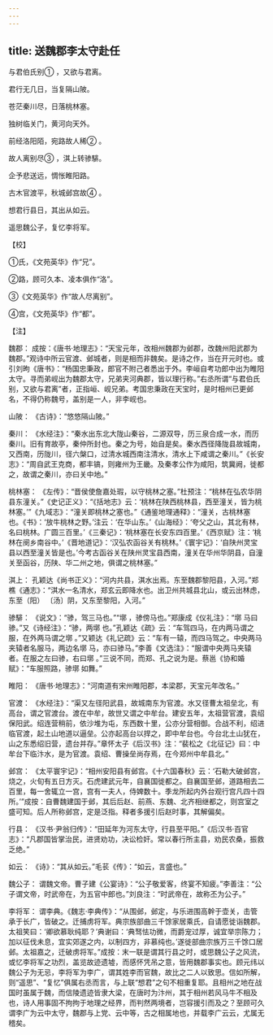 ```yaml
---
---
---
```

title: 送魏郡李太守赴任
---




与君伯氏别① ，又欲与君离。

君行无几日，当复隔山陂。

苍茫秦川尽，日落桃林塞。

独树临关门，黄河向天外。

前经洛阳陌，宛路故人稀② 。

故人离别尽③ ，淇上转骖騑。

企予悲送远，惆怅睢阳路。

古木官渡平，秋城邺宫故④ 。

想君行县日，其出从如云。

遥思魏公子，复忆李将军。

【校】

①氏，《文苑英华》作“兄”。

②路，顾可久本、凌本俱作“洛”。

③《文苑英华》作“故人尽离别”。

④宫，《文苑英华》作“都”。

【注】

魏郡： 成按：《唐书·地理志》：“天宝元年，改相州魏郡为邺郡，改魏州阳武郡为魏郡。”观诗中所云官渡、邺城者，则是相而非魏矣。是诗之作，当在开元时也。或引刘昫《唐书》：“杨国忠秉政，郎官不附己者悉出于外。李峘自考功郎中出为睢阳太守。寻而弟岘出为魏郡太守，兄弟夹河典郡，皆以理行称。”右丞所谓“与君伯氏别，又欲与君离”者，正指峘、岘兄弟。考国忠秉政在天宝时，是时相州已更邺名，不得仍称魏号，盖别是一人，非李岘也。

山陂： 《古诗》：“悠悠隔山陂。”

秦川： 《水经注》：“秦水出东北大陇山秦谷，二源双导，历三泉合成一水，而历秦川。旧有育故亭，秦仲所封也。秦之为号，始自是矣。秦水西径降陇县故城南，又西南，历陇川，径六槃口，过清水城西南注清水，清水上下咸谓之秦川。”《长安志》：“周自武王克商，都丰镐，则雍州为王畿。及秦孝公作为咸阳，筑冀阙，徙都之，故谓之秦川，亦曰关中地。”

桃林塞： 《左传》：“晋侯使詹嘉处瑕，以守桃林之塞。”杜预注：“桃林在弘农华阴县东潼关。”《史记正义》：“《括地志》云：‘桃林在陕西桃林县，西至潼关，皆为桃林塞。’”《九域志》：“潼关即桃林之塞也。”《通鉴地理通释》：“潼关，古桃林塞也。《书》：‘放牛桃林之野。’注云：‘在华山东。’《山海经》：‘夸父之山，其北有林，名曰桃林。广圆三百里。’《三秦记》：‘桃林塞在长安东四百里。’《西京赋》注：‘桃林在阌乡南谷中。’《晋地道记》：‘汉弘农函谷关有桃林。’《寰宇记》：‘自陕州灵宝县以西至潼关皆是也。’今考古函谷关在陕州灵宝县西南，潼关在华州华阴县，自潼关至函谷，历陕、华二州之地，俱谓之桃林塞。”

淇上： 孔颖达《尚书正义》：“河内共县，淇水出焉。东至魏郡黎阳县，入河。”郑樵《通志》：“淇水一名清水，郑玄云即降水也。出卫州共城县北山，或云出林虑，东至（阳） 〔汤〕阴，又东至黎阳，入河。”

骖騑： 《说文》：“骖，驾三马也。”“墎 ，骖傍马也。”郑康成《仪礼注》：“墎 马曰骖。”又《诗经注》：“骖，两墎 也。”孔颖达《疏》云：“车驾四马，在内两马谓之服，在外两马谓之墎 。”又颖达《礼记疏》云：“车有一辕，而四马驾之。中央两马夹辕者名服马，两边名墎 马，亦曰骖马。”李善《文选注》：“服谓中央两马夹辕者。在服之左曰骖，右曰墎 。”三说不同，而郑、孔之说为是。蔡邕《协和婚赋》：“车服照路，骖墎 如舞。”

睢阳： 《唐书·地理志》：“河南道有宋州睢阳郡，本梁郡，天宝元年改名。”

官渡： 《水经注》：“渠又左径阳武县，故城南东为官渡。水又径曹太祖垒北，有高台，谓之官渡台。渡在中牟，故世又谓之中牟台。建安五年，太祖营官渡，袁绍保阳武。绍连营稍前，依沙堆为屯，东西数十里，公亦分营相御。合战不利，绍进临官渡，起土山地道以逼垒。公亦起高台以捍之，即中牟台也。今台北土山犹在，山之东悉绍旧营，遗台并存。”章怀太子《后汉书》注：“裴松之《北征记》曰：中牟台下临汴水，是为官渡。袁绍、曹操垒尚存焉，在今郑州中牟县北。”

邺宫： 《太平寰宇记》：“相州安阳县有邺宫。《十六国春秋》云：‘石勒大破邺宫，烧之，火旬有五日方灭。石虎建武元年，自襄国徙都之。自襄国至邺，道路相去二百里，每一舍辄立一宫，宫有一夫人，侍婢数十。季龙所起内外台观行宫凡四十四所。’”成按：自曹魏建国于邺，其后后赵、前燕、东魏、北齐相继都之，则宫室之盛可知。后人所称邺宫，定是泛指。释者多援引后赵时事，其解偏矣。

行县： 《汉书·尹翁归传》：“田延年为河东太守，行县至平阳。”《后汉书·百官志》：“凡郡国皆掌治民，进贤劝功，决讼检奸。常以春行所主县，劝民农桑，振救乏绝。”

如云： 《诗》：“其从如云。”毛苌《传》：“如云，言盛也。”

魏公子： 谓魏文帝。曹子建《公宴诗》：“公子敬爱客，终宴不知疲。”李善注：“公子谓文帝，时武帝在，为五官中郎也。”刘良注：“时武帝在，故称丕为公子。”

李将军： 谓李典。《魏志·李典传》：“从围邺，邺定，与乐进围高幹于壶关，击管承于长广，皆破之。迁捕虏将军。典宗族部曲三千馀家居乘氏，自请愿徙诣魏郡。太祖笑曰：‘卿欲慕耿纯耶？’典谢曰：‘典驽怯功微，而爵宠过厚，诚宜举宗陈力；加以征伐未息，宜实郊遂之内，以制四方，非慕纯也。’遂徙部曲宗族万三千馀口居邺。太祖嘉之，迁破虏将军。”成按：末一联是谓其行县之时，或思魏公子之风流，或忆李将军之功烈，盖览故迹遗墟，而感怀凭吊之意，皆用魏郡事实也。顾元纬以魏公子为无忌，李将军为李广，谓其姓李而官魏，故比之二人以致思。信如所解，则“遥思”、“复忆”俱属右丞而言，与上联“想君”之句不相重复耶。且相州之地在战国时虽属于魏，而信陵遗迹皆隶大梁，在唐时为汴州，其于相州若风马牛不相及也，诗人用事固不拘拘于地理之经界，而判然两境者，岂容援引而及之？至顾可久谓李广为云中太守，魏郡与上党、云中等，古之相属地也，并载李广云云，尤属无稽矣。